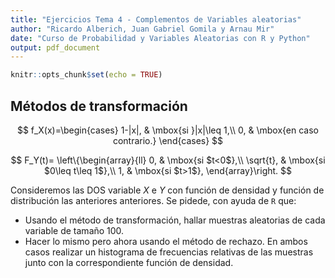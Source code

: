```yaml
---
title: "Ejercicios Tema 4 - Complementos de Variables aleatorias"
author: "Ricardo Alberich, Juan Gabriel Gomila y Arnau Mir"
date: "Curso de Probabilidad y Variables Aleatorias con R y Python"
output: pdf_document
---
```


```r
knitr::opts_chunk$set(echo = TRUE)
```

\newcommand\momento{m}
\newcommand{\momentocentral}{\mu}
\newcommand{\FunGenMom}{m}
\newcommand{\FunCar}{\phi}



## Métodos de transformación


$$
f_X(x)=\begin{cases}
1-|x|, & \mbox{si }|x|\leq 1,\\
0, & \mbox{en caso contrario.}
\end{cases}
$$

$$
F_Y(t)=
\left\{\begin{array}{ll}
0, & \mbox{si $t<0$},\\
\sqrt{t}, & \mbox{si $0\leq t\leq 1$},\\ 1, &
\mbox{si $t>1$},
\end{array}\right.
$$


Consideremos las DOS  variable $X$  e $Y$ con función de  densidad y  función de distribución las anteriores anteriores. Se pidede,  con ayuda de `R` que:  

* Usando el método de transformación, hallar muestras aleatorias de cada variable de tamaño $100$. 
* Hacer lo mismo pero ahora usando el método de rechazo.
En ambos casos realizar un histograma de frecuencias relativas de las muestras junto con la correspondiente función de densidad.




